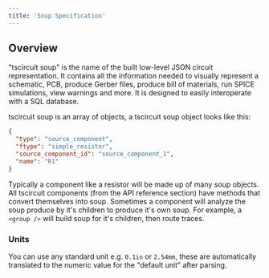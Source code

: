 ```yaml
---
title: 'Soup Specification'
---
```


## Overview

"tscircuit soup" is the name of the built low-level JSON circuit representation. It contains
all the information needed to visually represent a schematic, PCB, produce Gerber files, produce
bill of materials, run SPICE simulations, view warnings and more. It is designed to easily
interoperate with a SQL database.

tscircuit soup is an array of objects, a tscircuit soup object looks like this:

```json
{
  "type": "source_component",
  "ftype": "simple_resistor",
  "source_component_id": "source_component_1",
  "name": "R1"
}
```

Typically a component like a resistor will be made up of many soup objects. All tscircuit
components (from the API reference section) have methods that convert themselves into soup.
Sometimes a component will analyze the soup produce by it's children to produce it's own
soup. For example, a `<group />` will build soup for it's children, then route traces.

### Units

You can use any standard unit e.g. `0.1in` or `2.54mm`, these are automatically
translated to the numeric value for the "default unit" after parsing.


<SoupReference />